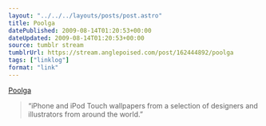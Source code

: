 ```yaml
---
layout: "../../../layouts/posts/post.astro"
title: Poolga
datePublished: 2009-08-14T01:20:53+00:00
dateUpdated: 2009-08-14T01:20:53+00:00
source: tumblr stream
tumblrUrl: https://stream.anglepoised.com/post/162444892/poolga
tags: ["linklog"]
format: "link"
---
```


[Poolga][1]

> &ldquo;iPhone and iPod Touch wallpapers from a selection of designers and illustrators from around the world.&rdquo;

[1]: http://poolga.com/
